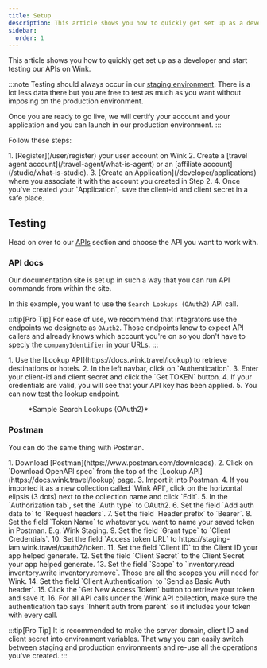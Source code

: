 ```yaml
---
title: Setup
description: This article shows you how to quickly get set up as a developer and start testing our APIs on Wink.
sidebar:
  order: 1
---
```



This article shows you how to quickly get set up as a developer and start testing our APIs on Wink.

:::note
Testing should always occur in our [staging environment](/getting-started/environments). There is a lot less data there but you are free to test as much as you want without imposing on the production environment.

Once you are ready to go live, we will certify your account and your application and you can launch in our production environment.
:::

Follow these steps:

<Steps>
1. [Register](/user/register) your user account on Wink
2. Create a [travel agent account](/travel-agent/what-is-agent) or an [affiliate account](/studio/what-is-studio).
3. [Create an Application](/developer/applications) where you associate it with the account you created in Step 2.
4. Once you've created your `Application`, save the client-id and client secret in a safe place.
</Steps>

## Testing

Head on over to our [APIs](/developer/apis) section and choose the API you want to work with. 

### API docs

Our documentation site is set up in such a way that you can run API commands from within the site.

In this example, you want to use the `Search Lookups (OAuth2)` API call.

:::tip[Pro Tip]
For ease of use, we recommend that integrators use the endpoints we designate as `OAuth2`. Those endpoints know to expect API callers and already knows which account you're on so you don't have to speciy the `companyIdentifier` in your URLs.
:::

<Steps>
1. Use the [Lookup API](https://docs.wink.travel/lookup) to retrieve destinations or hotels.
2. In the left navbar, click on `Authentication`.
3. Enter your client-id and client secret and click the `Get TOKEN` button.
4. If your credentials are valid, you will see that your API key has been applied.
5. You can now test the lookup endpoint.
</Steps>

<figure>
<CloudinaryImage 
      width="700"
      height="265"
      resize="scale"
      quality="best"
      alt="Lookup API endpoint"
      src="academy/lookup-api-call" 
      errorImage="noimage_opaque_nyrtl0.png"
    />
    <figcaption>*Sample Search Lookups (OAuth2)*</figcaption>
</figure>

### Postman
You can do the same thing with Postman.

<Steps>
1. Download [Postman](https://www.postman.com/downloads).
2. Click on `Download OpenAPI spec` from the top of the [Lookup API](https://docs.wink.travel/lookup) page.
3. Import it into Postman.
4. If you imported it as a new collection called `Wink API`, click on the horizontal elipsis (3 dots) next to the collection name and click `Edit`.
5. In the `Authorization tab`, set the `Auth type` to OAuth2.
6. Set the field `Add auth data to` to `Request headers`.
7. Set the field `Header prefix` to `Bearer`.
8. Set the field `Token Name` to whatever you want to name your saved token in Postman. E.g. Wink Staging.
9. Set the field `Grant type` to `Client Credentials`.
10. Set the field `Access token URL` to https://staging-iam.wink.travel/oauth2/token. 
11. Set the field `Client ID` to the Client ID your app helped generate.
12. Set the field `Client Secret` to the Client Secret your app helped generate.
13. Set the field `Scope` to `inventory.read inventory.write inventory.remove`. Those are all the scopes you will need for Wink.
14. Set the field `Client Authentication` to `Send as Basic Auth header`.
15. Click the `Get New Access Token` button to retrieve your token and save it.
16. For all API calls under the Wink API collection, make sure the authentication tab says `Inherit auth from parent` so it includes your token with every call.
</Steps>

:::tip[Pro Tip]
It is recommended to make the server domain, client ID and client secret into environment variables. That way you can easily switch between staging and production environments and re-use all the operations you've created.
:::
